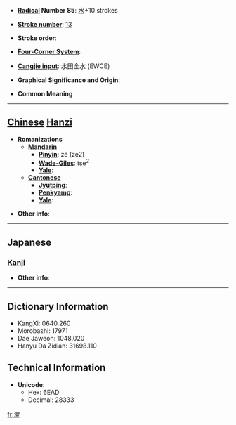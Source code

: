* '''[[Wiktionary:Chinese radical index| Radical]] Number 85''': [[Wiktionary:Chinese radical index 水|水]]+10 strokes

* '''[[Wiktionary:Chinese total strokes index|Stroke number]]''': [[Wiktionary:Chinese total strokes index 13|13]]

* '''Stroke order''': 

* '''[[Wiktionary:Chinese four corner index|Four-Corner System]]''': 

* '''[[Wiktionary:Chinese Cangjie index|Cangjie input]]''': 水田金水 (EWCE)

* '''Graphical Significance and Origin''': 

* '''Common Meaning'''

----

== [[Chinese]] [[Hanzi]] ==

* '''Romanizations'''
** '''[[Mandarin]]'''
*** '''[[Pinyin]]''': zé (ze2)
*** '''[[Wade-Giles]]''': tse<sup>2</sup>
*** '''[[Yale]]''': 
** '''[[Cantonese]]'''
*** '''[[Jyutping]]''':
*** '''[[Penkyamp]]''': 
*** '''[[Yale]]''': 

* '''Other info''': 

----

==Japanese==
===[[Kanji]]===
{{kanji|on readings=[[しょく]] (shoku), [[じき]] (jiki)|kun readings=}}

* '''Other info''':  

----

== Dictionary Information ==

* KangXi: 0640.260
* Morobashi: 17971
* Dae Jaweon: 1048.020
* Hanyu Da Zidian: 31698.110

== Technical Information ==

* '''Unicode''':
** Hex: 6EAD
** Decimal: 28333

[[fr:溭]]